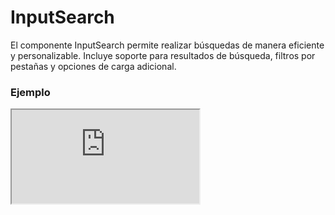# InputSearch

El componente InputSearch permite realizar búsquedas de manera eficiente y personalizable. Incluye soporte para resultados de búsqueda, filtros por pestañas y opciones de carga adicional.


### Ejemplo

<Iframe minHeightIframe="30dvh" src="https://fenextjs-component-storybook.vercel.app/iframe.html?args=&id=input-inputsearch--index&viewMode=story" />

### Importacion

Para importar el componente InputSearch, se puede hacer desde fenextjs

```tsx copy
import { InputSearch } from "fenextjs";
```

### Parametros

| Parametro | Tipo | Requerido | Default | Descripcion |
| --------- | ---- | --------- | ------- | ----------- |
| classNameSearch | string | no | '' | Clase CSS para personalizar el contenedor del campo de búsqueda. |
| classNameSearchBg | string | no | '' | Clase CSS para el fondo del campo de búsqueda. |
| classNameSearchContentResult | string | no | '' | Clase CSS para el contenedor de resultados de búsqueda. |
| classNameSearchResult | string | no | '' | Clase CSS para los elementos de resultado de búsqueda. |
| placeholder | string | no | 'Search' | Texto que se muestra cuando el campo de búsqueda está vacío. |
| icon | ReactNode | no | \<SVGSearch /\> | Ícono que se muestra en el campo de búsqueda. |
| iconClear | ReactNode | no | \<Close /\> | Ícono que se muestra para limpiar la búsqueda. |
| onSearch | (value: string, tabFilter?: InputSearchTabFilterProps[]) =\> Promise\<InputSearchResultProps[]\> | no | undefined | Función que se llama al realizar una búsqueda, pasando el valor y los filtros de pestañas. |
| onEnterSearch | (value: string) =\> void | no | undefined | Función que se ejecuta al presionar Enter en el campo de búsqueda. |
| onClearSearch | () =\> void | no | undefined | Función que se ejecuta al limpiar el campo de búsqueda. |
| onClickSearch | (result: InputSearchResultProps) =\> void | no | undefined | Función que se ejecuta al hacer clic en un resultado de búsqueda. |
| useResult | boolean | no | false | Indica si se debe mostrar la lista de resultados de búsqueda. |
| useLoadMore | boolean | no | true | Indica si se debe permitir cargar más resultados. |
| ButtonLoadMoreProps | Omit\<ButtonProps, 'onClick'\> | no | \{ children: 'Load More' \} | Propiedades para el botón de carga adicional. |
| resultList | InputSearchResultProps[] | no | undefined | Lista de resultados de búsqueda que se muestran. |
| resultEmpty | ReactNode | no | \<Title tag='h4'\>Not Results\</Title\> | Contenido que se muestra cuando no hay resultados de búsqueda. |
| resultPreSearch | ReactNode | no | \<Title tag='h4'\>Search\</Title\> | Contenido que se muestra antes de realizar una búsqueda. |
| listTabFilter | InputSearchTabFilterProps[] | no | [] | Lista de filtros por pestañas que se pueden aplicar a la búsqueda. |
| defaultTabFilterSelected | InputSearchTabFilterProps[] | no | [] | Lista de filtros por pestañas seleccionados por defecto. |
| onChangeTabFilterSelected | (selected: InputSearchTabFilterProps[]) =\> void | no | undefined | Función que se ejecuta al cambiar los filtros por pestañas seleccionados. |

### Storybook

Para ver el storybook del componente lo puede hacer con este [link](https://fenextjs-component-storybook.vercel.app/?path=/story/input-inputsearch--index)

### Usos

- Búsqueda básica

```tsx copy
<InputSearch onSearch={async (value) => await fetchResults(value)} />
```

- Búsqueda con carga de más resultados

```tsx copy
<InputSearch onSearch={async (value) => await fetchResults(value)} useLoadMore={true} />
```

- Búsqueda con filtros por pestañas

```tsx copy
<InputSearch onSearch={async (value) => await fetchResults(value)} useTabFilter={true} listTabFilter={[{id: 'tab1', text: 'Tab 1'}]} />
```

